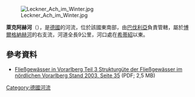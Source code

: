 {{Multiple issues|
{{Expand language|1=de|time=2020-12-10T09:02:54+00:00}}
{{Onesource|time=2020-12-10T09:02:54+00:00}}
}}
{{Coord|47|27|34.5|N|9|59|48|E|display=title}}
[[Image:Leckner_Ach_im_Winter.jpg|right]]

'''萊克阿赫河'''（{{lang-de|Leckner Ach}}），是[[德國|德國]]的河流，位於該國東南部，由[[巴伐利亞|巴伐利亞]]負責管轄，屬於[[博爾格納赫河_(魏薩赫河支流)|博爾格納赫河]]的右支流，河道全長9公里，河口處在[[希蒂紹|希蒂紹]]以東。

==參考資料==
* [http://www.vorarlberg.at/pdf/strukturgueteimnoerdlich1.pdf Fließgewässer in Vorarlberg Teil 3 Strukturgüte der Fließgewässer im nördlichen Vorarlberg Stand 2003, Seite 35] (PDF; 2,5 MB)

{{Germany-geo-stub}}
[[Category:德國河流|Category:德國河流]]